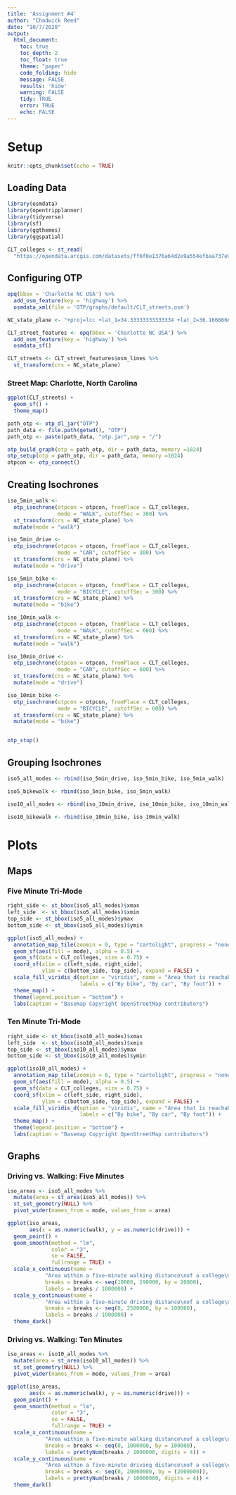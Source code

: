 ---
title: 'Assignment #4'
author: "Chadwick Reed"
date: "10/7/2020"
output:
  html_document:
    toc: true
    toc_depth: 2
    toc_float: true
    theme: "paper"
    code_folding: hide
    message: FALSE
    results: 'hide'
    warning: FALSE
    tidy: TRUE
    error: TRUE
    echo: FALSE
---


# Setup

```{r setup, include=FALSE}
knitr::opts_chunk$set(echo = TRUE)
```

## Loading Data

```{r load libraries, message=FALSE, results='hide', echo=FALSE}
library(osmdata)
library(opentripplanner)
library(tidyverse)
library(sf)
library(ggthemes)
library(ggspatial)
```

```{r, message=FALSE, results='hide', echo=FALSE}
CLT_colleges <- st_read(
  "https://opendata.arcgis.com/datasets/ff6f0e1376a64d2e9a554efbaa737e95_11.kml?outSR=%7B%22latestWkid%22%3A2264%2C%22wkid%22%3A102719%7D")
```

## Configuring OTP

```{r, message=FALSE, results='hide', echo=FALSE}
opq(bbox = 'Charlotte NC USA') %>%
  add_osm_feature(key = 'highway') %>%
  osmdata_xml(file = 'OTP/graphs/default/CLT_streets.osm')
```

```{r, message=FALSE, results='hide', echo=FALSE}
NC_state_plane <- "+proj=lcc +lat_1=34.33333333333334 +lat_2=36.16666666666666 +lat_0=33.75 +lon_0=-79 +x_0=609601.22 +y_0=0 +ellps=GRS80 +datum=NAD83 +units=m +no_defs"

CLT_street_features <- opq(bbox = 'Charlotte NC USA') %>%
  add_osm_feature(key = 'highway') %>%
  osmdata_sf()

CLT_streets <- CLT_street_features$osm_lines %>%
  st_transform(crs = NC_state_plane)
```

### Street Map: Charlotte, North Carolina

```{r, message=FALSE, results='hide', echo=FALSE}
ggplot(CLT_streets) +
  geom_sf() +
  theme_map()
```

```{r, message=FALSE, results='hide', echo=FALSE}
path_otp <- otp_dl_jar("OTP")
path_data <- file.path(getwd(), "OTP")
path_otp <- paste(path_data, "otp.jar",sep = "/")
```

```{r, message=FALSE, results='hide', echo=FALSE}
otp_build_graph(otp = path_otp, dir = path_data, memory =1024)
otp_setup(otp = path_otp, dir = path_data, memory =1024)
otpcon <- otp_connect()
```

## Creating Isochrones

```{r, message=FALSE, results='hide', echo=FALSE, warning=FALSE}
iso_5min_walk <- 
  otp_isochrone(otpcon = otpcon, fromPlace = CLT_colleges, 
                mode = "WALK", cutoffSec = 300) %>%
  st_transform(crs = NC_state_plane) %>%
  mutate(mode = "walk")

iso_5min_drive <- 
  otp_isochrone(otpcon = otpcon, fromPlace = CLT_colleges, 
                mode = "CAR", cutoffSec = 300) %>%
  st_transform(crs = NC_state_plane) %>%
  mutate(mode = "drive")

iso_5min_bike <-
  otp_isochrone(otpcon = otpcon, fromPlace = CLT_colleges,
                mode = "BICYCLE", cutoffSec = 300) %>%
  st_transform(crs = NC_state_plane) %>%
  mutate(mode = "bike")

iso_10min_walk <- 
  otp_isochrone(otpcon = otpcon, fromPlace = CLT_colleges, 
                mode = "WALK", cutoffSec = 600) %>%
  st_transform(crs = NC_state_plane) %>%
  mutate(mode = "walk")

iso_10min_drive <- 
  otp_isochrone(otpcon = otpcon, fromPlace = CLT_colleges, 
                mode = "CAR", cutoffSec = 600) %>%
  st_transform(crs = NC_state_plane) %>%
  mutate(mode = "drive")

iso_10min_bike <-
  otp_isochrone(otpcon = otpcon, fromPlace = CLT_colleges,
                mode = "BICYCLE", cutoffSec = 600) %>%
  st_transform(crs = NC_state_plane) %>%
  mutate(mode = "bike")


otp_stop()
```

## Grouping Isochrones

```{r, message=FALSE, results='hide', echo=FALSE}
iso5_all_modes <- rbind(iso_5min_drive, iso_5min_bike, iso_5min_walk)

iso5_bikewalk <- rbind(iso_5min_bike, iso_5min_walk)

iso10_all_modes <- rbind(iso_10min_drive, iso_10min_bike, iso_10min_walk)

iso10_bikewalk <- rbind(iso_10min_bike, iso_10min_walk)

```


# Plots

## Maps

### Five Minute Tri-Mode

```{r}
right_side <- st_bbox(iso5_all_modes)$xmax
left_side  <- st_bbox(iso5_all_modes)$xmin
top_side <- st_bbox(iso5_all_modes)$ymax
bottom_side <- st_bbox(iso5_all_modes)$ymin

ggplot(iso5_all_modes) +
  annotation_map_tile(zoomin = 0, type = "cartolight", progress = "none") +
  geom_sf(aes(fill = mode), alpha = 0.5) +
  geom_sf(data = CLT_colleges, size = 0.75) +
  coord_sf(xlim = c(left_side, right_side), 
           ylim = c(bottom_side, top_side), expand = FALSE) +
  scale_fill_viridis_d(option = "viridis", name = "Area that is reachable within 5 minutes",
                       labels = c("By bike", "By car", "By foot")) +
  theme_map() + 
  theme(legend.position = "bottom") +
  labs(caption = "Basemap Copyright OpenStreetMap contributors")
```


### Ten Minute Tri-Mode

```{r}
right_side <- st_bbox(iso10_all_modes)$xmax
left_side  <- st_bbox(iso10_all_modes)$xmin
top_side <- st_bbox(iso10_all_modes)$ymax
bottom_side <- st_bbox(iso10_all_modes)$ymin

ggplot(iso10_all_modes) +
  annotation_map_tile(zoomin = 0, type = "cartolight", progress = "none") +
  geom_sf(aes(fill = mode), alpha = 0.5) +
  geom_sf(data = CLT_colleges, size = 0.75) +
  coord_sf(xlim = c(left_side, right_side), 
           ylim = c(bottom_side, top_side), expand = FALSE) +
  scale_fill_viridis_d(option = "viridis", name = "Area that is reachable within 5 minutes",
                       labels = c("By bike", "By car", "By foot")) +
  theme_map() + 
  theme(legend.position = "bottom") +
  labs(caption = "Basemap Copyright OpenStreetMap contributors")
```

## Graphs

### Driving vs. Walking: Five Minutes

```{r, warning=FALSE}
iso_areas <- iso5_all_modes %>%
  mutate(area = st_area(iso5_all_modes)) %>%
  st_set_geometry(NULL) %>%
  pivot_wider(names_from = mode, values_from = area) 

ggplot(iso_areas, 
       aes(x = as.numeric(walk), y = as.numeric(drive))) +
  geom_point() +
  geom_smooth(method = "lm",
              color = "3",
              se = FALSE,
              fullrange = TRUE) +
  scale_x_continuous(name = 
            "Area within a five-minute walking distance\nof a college\n(square km)",
            breaks = breaks <- seq(10000, 190000, by = 20000),
            labels = breaks / 1000000) +
  scale_y_continuous(name = 
            "Area within a five-minute driving distance\nof a college\n(square km)",
            breaks = breaks <- seq(0, 2500000, by = 100000),
            labels = breaks / 1000000) +
  theme_dark()
```

### Driving vs. Walking: Ten Minutes

```{r, warning=FALSE}
iso_areas <- iso10_all_modes %>%
  mutate(area = st_area(iso10_all_modes)) %>%
  st_set_geometry(NULL) %>%
  pivot_wider(names_from = mode, values_from = area) 

ggplot(iso_areas, 
       aes(x = as.numeric(walk), y = as.numeric(drive))) +
  geom_point() +
  geom_smooth(method = "lm",
              color = "3",
              se = FALSE,
              fullrange = TRUE) +
  scale_x_continuous(name = 
            "Area within a five-minute walking distance\nof a college\n(square km)",
            breaks = breaks <- seq(0, 1000000, by = 100000),
            labels = prettyNum(breaks / 1000000, digits = 4)) +
  scale_y_continuous(name = 
            "Area within a five-minute driving distance\nof a college\n(square km)",
            breaks = breaks <- seq(0, 20000000, by = (2000000)),
            labels = prettyNum(breaks / 10000000, digits = 4)) +
  theme_dark()
```
